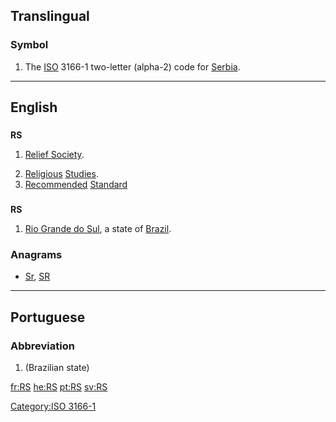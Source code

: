 {{also|.rs|RS-|(RS)-|R's|r's}}
==Translingual==

===Symbol===
{{head|mul|symbol}}

# The [[ISO]] 3166-1 two-letter (alpha-2) code for [[Serbia]].

[[Category:ISO 3166-1]]
----

==English==

==={{initialism}}===
'''RS'''

# {{context|Mormonism}} [[w:Relief Society|Relief Society]].
# [[religious|Religious]] [[studies|Studies]].
# [[recommended|Recommended]] [[standard|Standard]]

==={{abbreviation}}===
'''RS'''

# [[Rio Grande do Sul]], a state of [[Brazil]].

===Anagrams===
* [[Sr#English|Sr]], [[SR#English|SR]]

----

==Portuguese==

===Abbreviation===
{{head|pt|abbreviation}}

# {{abbreviation of|Rio Grande do Sul|lang=pt}} (Brazilian state)

[[fr:RS]]
[[he:RS]]
[[pt:RS]]
[[sv:RS]]